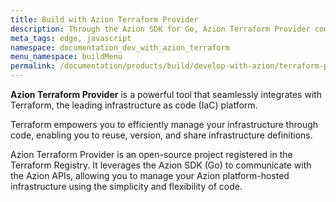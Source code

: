 ```yaml
---
title: Build with Azion Terraform Provider
description: Through the Azion SDK for Go, Azion Terraform Provider communicates with the Azion APIs, so you can manage your infrastructure hosted on the the Azion platform, locally, as code.
meta_tags: edge, javascript
namespace: documentation_dev_with_azion_terraform
menu_namespace: buildMenu
permalink: /documentation/products/build/develop-with-azion/terraform-provider/
---
```



<LinkButton link="/en/documentation/products/terraform-provider/" label="Go to azion terraform provider reference" severity="secondary" />

**Azion Terraform Provider** is a powerful tool that seamlessly integrates with Terraform, the leading infrastructure as code (IaC) platform. 

Terraform empowers you to efficiently manage your infrastructure through code, enabling you to reuse, version, and share infrastructure definitions. 

Azion Terraform Provider is an open-source project registered in the Terraform Registry. It leverages the Azion SDK (Go) to communicate with the Azion APIs, allowing you to manage your Azion platform-hosted infrastructure using the simplicity and flexibility of code. 





